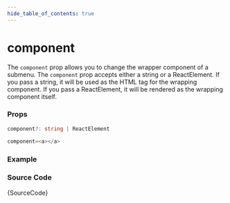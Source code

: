 ```yaml
---
hide_table_of_contents: true
---
```



# component

The `component` prop allows you to change the wrapper component of a submenu. The `component` prop accepts either a string or a ReactElement. If you pass a string, it will be used as the HTML tag for the wrapping component. If you pass a ReactElement, it will be rendered as the wrapping component itself.

### Props

```ts noCopy
component?: string | ReactElement
```

```ts noCopy title='Default Value'
component=<a></a>
```

### Example

<IframeWindow url='https://demos.themeselection.com/materio-mui-react-nextjs-admin-template/demo-1/en/menu-examples/horizontal-menu/submenu/component' />

### Source Code

<TsToJsCodeSnippet>{SourceCode}</TsToJsCodeSnippet>
